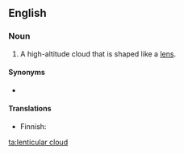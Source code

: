 ==English==

===Noun===
{{wikipedia}}
{{en-noun}}

# {{lb|en|meteorology}} A high-altitude cloud that is shaped like a [[lens]].

====Synonyms====
* {{l|en|lenticularis}}

====Translations====
{{trans-top|type of cloud}}
* Finnish: {{t|fi|mantelipilvi}}
{{trans-mid}}
{{trans-bottom}}

[[ta:lenticular cloud]]